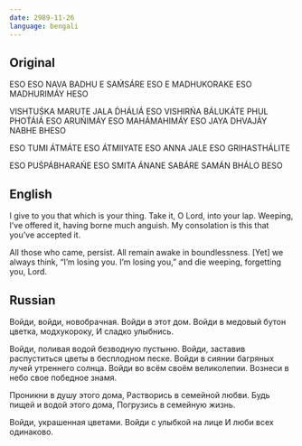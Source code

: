 ```yaml
---
date: 2989-11-26
language: bengali
---
```


## Original

ESO ESO NAVA BADHU
E SAḾSÁRE ESO
E MADHUKORAKE ESO
MADHURIMÁY HESO

VISHTUŚKA MARUTE JALA D́HÁLIÁ ESO
VISHIRŃA BÁLUKÁTE PHUL PHOT́ÁIÁ ESO
ARUŃIMÁY ESO MAHÁMAHIMÁY ESO
JAYA DHVAJÁY NABHE BHESO

ESO TUMI ÁTMÁTE
ESO ÁTMIIYATE
ESO ANNA JALE
ESO GRIHASTHÁLITE

ESO PUŚPÁBHARAŃE
ESO SMITA ÁNANE
SABÁRE SAMÁN BHÁLO BESO

## English

I give to you that which is your thing.
Take it, O Lord, into your lap.
Weeping, I’ve offered it, having borne much anguish.
My consolation is this that you’ve accepted it.

All those who came, persist.
All remain awake in boundlessness.
[Yet] we always think, “I’m losing you. I’m losing you,”
and die weeping, forgetting you, Lord.

## Russian

Войди, войди, новобрачная.
Войди в этот дом.
Войди в медовый бутон цветка, модхукороку,
И сладко улыбнись.

Войди, поливая водой безводную пустыню.
Войди, заставив распуститься цветы
в бесплодном песке.
Войди в сиянии багряных лучей
утреннего солнца.
Войди во всём своём великолепии.
Вознеси в небо свое победное знамя.

Проникни в душу этого дома,
Растворись в семейной любви.
Будь пищей и водой этого дома,
Погрузись в семейную жизнь.

Войди, украшенная цветами.
Войди с улыбкой на лице
И люби всех одинаково.

